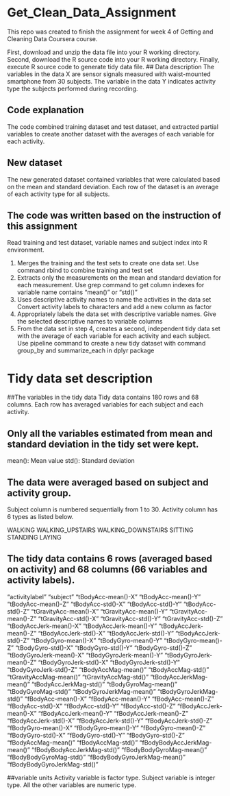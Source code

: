 # Get_Clean_Data_Assignment
This repo was created to finish the assignment for week 4 of Getting and Cleaning Data Coursera course.

First, download and unzip the data file into your R working directory.
Second, download the R source code into your R working directory.
Finally, execute R source code to generate tidy data file.
## Data description
The variables in the data X are sensor signals measured with waist-mounted smartphone from 30 subjects. The variable in the data Y indicates activity type the subjects performed during recording.

## Code explanation
The code combined training dataset and test dataset, and extracted partial variables to create another dataset with the averages of each variable for each activity.

## New dataset
The new generated dataset contained variables that were calculated based on the mean and standard deviation. Each row of the dataset is an average of each activity type for all subjects.

## The code was written based on the instruction of this assignment
Read training and test dataset, variable names and subject index into R environment. 

1. Merges the training and the test sets to create one data set. Use command rbind to combine training and test set
2. Extracts only the measurements on the mean and standard deviation for each measurement. Use grep command to get column indexes for variable name contains "mean()" or "std()"
3. Uses descriptive activity names to name the activities in the data set Convert activity labels to characters and add a new column as factor
4. Appropriately labels the data set with descriptive variable names. Give the selected descriptive names to variable columns
5. From the data set in step 4, creates a second, independent tidy data set with the average of each variable for each activity and each subject. Use pipeline command to create a new tidy dataset with command group_by and summarize_each in dplyr package



















# Tidy data set description

##The variables in the tidy data
Tidy data contains 180 rows and 68 columns. Each row has averaged variables for each subject and each activity.

## Only all the variables estimated from mean and standard deviation in the tidy set were kept.
mean(): Mean value
std(): Standard deviation

## The data were averaged based on subject and activity group.
Subject column is numbered sequentially from 1 to 30. Activity column has 6 types as listed below.

WALKING
WALKING_UPSTAIRS
WALKING_DOWNSTAIRS
SITTING
STANDING
LAYING

## The tidy data contains 6 rows (averaged based on activity) and 68 columns (66 variables and activity labels).

"activitylabel"
"subject"
"tBodyAcc-mean()-X"
"tBodyAcc-mean()-Y"
"tBodyAcc-mean()-Z"
"tBodyAcc-std()-X"
"tBodyAcc-std()-Y"
"tBodyAcc-std()-Z"
"tGravityAcc-mean()-X"
"tGravityAcc-mean()-Y"
"tGravityAcc-mean()-Z"
"tGravityAcc-std()-X"
"tGravityAcc-std()-Y"
"tGravityAcc-std()-Z"
"tBodyAccJerk-mean()-X"
"tBodyAccJerk-mean()-Y"
"tBodyAccJerk-mean()-Z"
"tBodyAccJerk-std()-X"
"tBodyAccJerk-std()-Y"
"tBodyAccJerk-std()-Z"
"tBodyGyro-mean()-X"
"tBodyGyro-mean()-Y"
"tBodyGyro-mean()-Z"
"tBodyGyro-std()-X"
"tBodyGyro-std()-Y"
"tBodyGyro-std()-Z"
"tBodyGyroJerk-mean()-X"
"tBodyGyroJerk-mean()-Y"
"tBodyGyroJerk-mean()-Z"
"tBodyGyroJerk-std()-X"
"tBodyGyroJerk-std()-Y"
"tBodyGyroJerk-std()-Z"
"tBodyAccMag-mean()"
"tBodyAccMag-std()"
"tGravityAccMag-mean()"
"tGravityAccMag-std()"
"tBodyAccJerkMag-mean()"
"tBodyAccJerkMag-std()"
"tBodyGyroMag-mean()"
"tBodyGyroMag-std()"
"tBodyGyroJerkMag-mean()"
"tBodyGyroJerkMag-std()"
"fBodyAcc-mean()-X"
"fBodyAcc-mean()-Y"
"fBodyAcc-mean()-Z"
"fBodyAcc-std()-X"
"fBodyAcc-std()-Y"
"fBodyAcc-std()-Z"
"fBodyAccJerk-mean()-X"
"fBodyAccJerk-mean()-Y"
"fBodyAccJerk-mean()-Z"
"fBodyAccJerk-std()-X"
"fBodyAccJerk-std()-Y"
"fBodyAccJerk-std()-Z"
"fBodyGyro-mean()-X"
"fBodyGyro-mean()-Y"
"fBodyGyro-mean()-Z"
"fBodyGyro-std()-X"
"fBodyGyro-std()-Y"
"fBodyGyro-std()-Z"
"fBodyAccMag-mean()"
"fBodyAccMag-std()"
"fBodyBodyAccJerkMag-mean()"
"fBodyBodyAccJerkMag-std()"
"fBodyBodyGyroMag-mean()"
"fBodyBodyGyroMag-std()"
"fBodyBodyGyroJerkMag-mean()"
"fBodyBodyGyroJerkMag-std()"

##variable units
Activity variable is factor type. Subject variable is integer type. All the other variables are numeric type.
